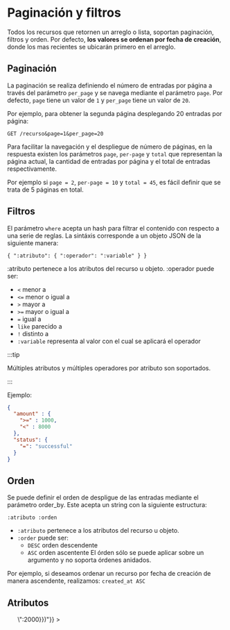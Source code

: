 
# Paginación y filtros

Todos los recursos que retornen un arreglo o lista, soportan paginación, filtros y orden. Por defecto, **los valores se ordenan por fecha de creación**, donde los mas recientes se ubicarán primero en el arreglo.

## Paginación

La paginación se realiza definiendo el número de entradas por página a través del parámetro `per_page` y se navega mediante el parámetro `page`. Por defecto, `page` tiene un valor de `1` y `per_page` tiene un valor de `20`.

Por ejemplo, para obtener la segunda página desplegando 20 entradas por página:

`GET /recurso&page=1&per_page=20`

Para facilitar la navegación y el despliegue de número de páginas, en la respuesta existen los parámetros `page`, `per-page` y `total` que representan la página actual, la cantidad de entradas por página y el total de entradas respectivamente.

Por ejemplo si `page = 2`, `per-page = 10` y `total = 45`, es fácil definir que se trata de 5 páginas en total.

## Filtros

El parámetro `where` acepta un hash para filtrar el contenido con respecto a una serie de reglas. La sintáxis corresponde a un objeto JSON de la siguiente manera:

`{ ":atributo": { ":operador": ":variable" } }`

:atributo pertenece a los atributos del recurso u objeto.
:operador puede ser:
- `<` menor a
- `<=` menor o igual a
- `>` mayor a
- `>=` mayor o igual a
- `=` igual a
- `like` parecido a
- `!` distinto a
- `:variable` representa al valor con el cual se aplicará el operador

:::tip

Múltiples atributos y múltiples operadores por atributo son soportados.

:::

Ejemplo:

```json
{
  "amount" : {
    ">=" : 1000,
    "<" : 8000
  },
  "status": {
    "=": "successful"
  }
}
```

## Orden

Se puede definir el orden de despligue de las entradas mediante el parámetro order_by. Este acepta un string con la siguiente estructura:

`:atributo :orden`

- `:atributo` pertenece a los atributos del recurso u objeto.
- `:order` puede ser:
  - `DESC` orden descendente
  - `ASC` orden ascentente
El órden sólo se puede aplicar sobre un argumento y no soporta órdenes anidados.

Por ejemplo, si deseamos ordenar un recurso por fecha de creación de manera ascendente, realizamos: `created_at ASC`

## Atributos

<ul>
  <SchemaItem
    collapsible={false}
    name={"page"}
    required={false}
    schemaName={"integer"}
    qualifierMessage={undefined}
    schema={{"type":"integer","description":"Número de página"}}
  >

  </SchemaItem>
  <SchemaItem
    collapsible={false}
    name={"per_page"}
    required={false}
    schemaName={"integer"}
    qualifierMessage={undefined}
    schema={{"type":"integer","description":"Número de entradas por página"}}
  >

  </SchemaItem>
  <SchemaItem
    collapsible={false}
    name={"where"}
    required={false}
    schemaName={"hash"}
    qualifierMessage={undefined}
    schema={{"type":"hash","description":"Corresponde a un conjunto de reglas (ej: {\"amount\": {\">\":2000}})"}}
  >

  </SchemaItem>
  <SchemaItem
    collapsible={false}
    name={"order_by"}
    required={false}
    schemaName={"string"}
    qualifierMessage={undefined}
    schema={{"type":"string","description":"Orden de despliegue de las entradas"}}
  >

  </SchemaItem>
</ul>
